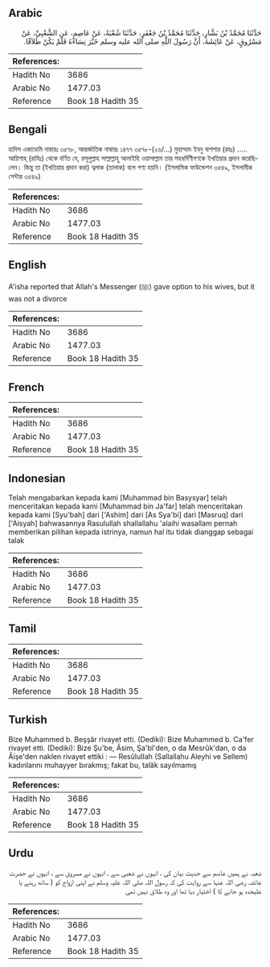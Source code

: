 ## Arabic


<div dir="rtl" lang="ar" style={{fontSize:'larger',backgroundColor:'#f8f9fa',padding:20}}>
حَدَّثَنَا مُحَمَّدُ بْنُ بَشَّارٍ، حَدَّثَنَا مُحَمَّدُ بْنُ جَعْفَرٍ، حَدَّثَنَا شُعْبَةُ، عَنْ عَاصِمٍ، عَنِ الشَّعْبِيِّ، عَنْ مَسْرُوقٍ، عَنْ عَائِشَةَ، أَنَّ رَسُولَ اللَّهِ صلى الله عليه وسلم خَيَّرَ نِسَاءَهُ فَلَمْ يَكُنْ طَلاَقًا‏.‏
</div>
<div style={{backgroundColor:'#f8f9fa',padding:20, marginBottom: 10}}><table> <thead> <tr> <th>References:</th> <th></th> </tr> </thead> <tbody><tr><td>Hadith No</td><td>3686</td></tr><tr><td>Arabic No</td><td>1477.03</td></tr><tr><td>Reference</td><td>Book 18 Hadith 35</td></tr></tbody></table></div>

## Bengali


<div dir="ltr" lang="bn" style={{fontSize:'larger',backgroundColor:'#f8f9fa',padding:20}}>
হাদিস একাডেমি নাম্বারঃ ৩৫৭৮, আন্তর্জাতিক নাম্বারঃ ১৪৭৭ ৩৫৭৮-(২৬/...) মুহাম্মাদ ইবনু বাশশার (রহঃ) ..... আয়িশাহ্ (রাযিঃ) থেকে বর্ণিত যে, রসূলুল্লাহ সাল্লাল্লাহু আলাইহি ওয়াসাল্লাম তার সহধর্মিণীগণকে ইখতিয়ার প্রদান করেছিলেন। কিন্তু তা (ইখতিয়ার প্রদান করা) ত্বলাক (তালাক) বলে গণ্য হয়নি। (ইসলামিক ফাউন্ডেশন ৩৫৪৯, ইসলামীক সেন্টার ৩৫৪৯)
</div>
<div style={{backgroundColor:'#f8f9fa',padding:20, marginBottom: 10}}><table> <thead> <tr> <th>References:</th> <th></th> </tr> </thead> <tbody><tr><td>Hadith No</td><td>3686</td></tr><tr><td>Arabic No</td><td>1477.03</td></tr><tr><td>Reference</td><td>Book 18 Hadith 35</td></tr></tbody></table></div>

## English


<div dir="ltr" lang="en" style={{fontSize:'larger',backgroundColor:'#f8f9fa',padding:20}}>
A'isha reported that Allah's Messenger (ﷺ) gave option to his wives, but it was not a divorce
</div>
<div style={{backgroundColor:'#f8f9fa',padding:20, marginBottom: 10}}><table> <thead> <tr> <th>References:</th> <th></th> </tr> </thead> <tbody><tr><td>Hadith No</td><td>3686</td></tr><tr><td>Arabic No</td><td>1477.03</td></tr><tr><td>Reference</td><td>Book 18 Hadith 35</td></tr></tbody></table></div>

## French


<div dir="ltr" lang="fr" style={{fontSize:'larger',backgroundColor:'#f8f9fa',padding:20}}>

</div>
<div style={{backgroundColor:'#f8f9fa',padding:20, marginBottom: 10}}><table> <thead> <tr> <th>References:</th> <th></th> </tr> </thead> <tbody><tr><td>Hadith No</td><td>3686</td></tr><tr><td>Arabic No</td><td>1477.03</td></tr><tr><td>Reference</td><td>Book 18 Hadith 35</td></tr></tbody></table></div>

## Indonesian


<div dir="ltr" lang="id" style={{fontSize:'larger',backgroundColor:'#f8f9fa',padding:20}}>
Telah mengabarkan kepada kami [Muhammad bin Basysyar] telah menceritakan kepada kami [Muhammad bin Ja'far] telah menceritakan kepada kami [Syu'bah] dari ['Ashim] dari [As Sya'bi] dari [Masruq] dari ['Aisyah] bahwasannya Rasulullah shallallahu 'alaihi wasallam pernah memberikan pilihan kepada istrinya, namun hal itu tidak dianggap sebagai talak
</div>
<div style={{backgroundColor:'#f8f9fa',padding:20, marginBottom: 10}}><table> <thead> <tr> <th>References:</th> <th></th> </tr> </thead> <tbody><tr><td>Hadith No</td><td>3686</td></tr><tr><td>Arabic No</td><td>1477.03</td></tr><tr><td>Reference</td><td>Book 18 Hadith 35</td></tr></tbody></table></div>

## Tamil


<div dir="ltr" lang="ta" style={{fontSize:'larger',backgroundColor:'#f8f9fa',padding:20}}>

</div>
<div style={{backgroundColor:'#f8f9fa',padding:20, marginBottom: 10}}><table> <thead> <tr> <th>References:</th> <th></th> </tr> </thead> <tbody><tr><td>Hadith No</td><td>3686</td></tr><tr><td>Arabic No</td><td>1477.03</td></tr><tr><td>Reference</td><td>Book 18 Hadith 35</td></tr></tbody></table></div>

## Turkish


<div dir="ltr" lang="tr" style={{fontSize:'larger',backgroundColor:'#f8f9fa',padding:20}}>
Bize Muhammed b. Beşşâr rivayet etti. (Dediki): Bize Muhammed b. Ca'fer rivayet etti. (Dediki): Bize Şu'be, Âsim, Şa'bî'den, o da Mesrûk'dan, o da Âişe'den naklen rivayet ettiki : — ResûluIIah (Sallallahu Aleyhi ve Sellem) kadınlarını muhayyer bırakmış; fakat bu, talâk sayılmamış
</div>
<div style={{backgroundColor:'#f8f9fa',padding:20, marginBottom: 10}}><table> <thead> <tr> <th>References:</th> <th></th> </tr> </thead> <tbody><tr><td>Hadith No</td><td>3686</td></tr><tr><td>Arabic No</td><td>1477.03</td></tr><tr><td>Reference</td><td>Book 18 Hadith 35</td></tr></tbody></table></div>

## Urdu


<div dir="rtl" lang="ur" style={{fontSize:'larger',backgroundColor:'#f8f9fa',padding:20}}>
شعبہ نے ہمیں عاصم سے حدیث بیان کی ، انہوں نے شعبی سے ، انہوں نے مسروق سے ، انہوں نے حضرت عائشہ رضی اللہ عنہا سے روایت کی کہ رسول اللہ صلی اللہ علیہ وسلم نے اپنی ازواج کو ( ساتھ رہنے یا علیحدہ ہو جانے کا ) اختیار دیا تھا اور وہ طلاق نہیں تھی
</div>
<div style={{backgroundColor:'#f8f9fa',padding:20, marginBottom: 10}}><table> <thead> <tr> <th>References:</th> <th></th> </tr> </thead> <tbody><tr><td>Hadith No</td><td>3686</td></tr><tr><td>Arabic No</td><td>1477.03</td></tr><tr><td>Reference</td><td>Book 18 Hadith 35</td></tr></tbody></table></div>